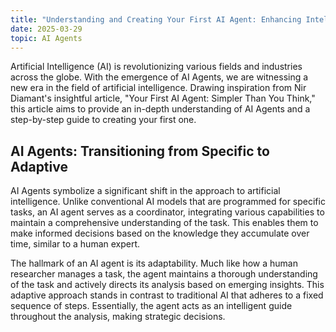 ```yaml
---
title: "Understanding and Creating Your First AI Agent: Enhancing Intelligence Through Adaptability"
date: 2025-03-29
topic: AI Agents
---
```


Artificial Intelligence (AI) is revolutionizing various fields and industries across the globe. With the emergence of AI Agents, we are witnessing a new era in the field of artificial intelligence. Drawing inspiration from Nir Diamant's insightful article, "Your First AI Agent: Simpler Than You Think," this article aims to provide an in-depth understanding of AI Agents and a step-by-step guide to creating your first one.

## AI Agents: Transitioning from Specific to Adaptive

AI Agents symbolize a significant shift in the approach to artificial intelligence. Unlike conventional AI models that are programmed for specific tasks, an AI agent serves as a coordinator, integrating various capabilities to maintain a comprehensive understanding of the task. This enables them to make informed decisions based on the knowledge they accumulate over time, similar to a human expert.

The hallmark of an AI agent is its adaptability. Much like how a human researcher manages a task, the agent maintains a thorough understanding of the task and actively directs its analysis based on emerging insights. This adaptive approach stands in contrast to traditional AI that adheres to a fixed sequence of steps. Essentially, the agent acts as an intelligent guide throughout the analysis, making strategic decisions.